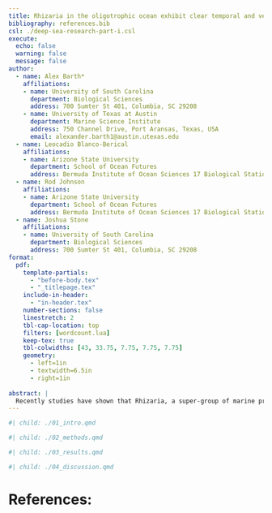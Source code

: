 ```yaml
---
title: Rhizaria in the oligotrophic ocean exhibit clear temporal and vertical variability.
bibliography: references.bib
csl: ./deep-sea-research-part-i.csl
execute:
  echo: false
  warning: false
  message: false
author:
  - name: Alex Barth*
    affiliations:
    - name: University of South Carolina
      department: Biological Sciences
      address: 700 Sumter St 401, Columbia, SC 29208
    - name: University of Texas at Austin
      department: Marine Science Institute
      address: 750 Channel Drive, Port Aransas, Texas, USA
      email: alexander.barth1@austin.utexas.edu
  - name: Leocadio Blanco-Berical
    affiliations:
    - name: Arizone State University
      department: School of Ocean Futures
      address: Bermuda Institute of Ocean Sciences 17 Biological Station, St Georges, GE 01
  - name: Rod Johnson
    affiliations: 
    - name: Arizone State University
      department: School of Ocean Futures
      address: Bermuda Institute of Ocean Sciences 17 Biological Station, St Georges, GE 01
  - name: Joshua Stone
    affiliations:
    - name: University of South Carolina
      department: Biological Sciences
      address: 700 Sumter St 401, Columbia, SC 29208
format:
  pdf:
    template-partials:
      - "before-body.tex"
      - "_titlepage.tex"
    include-in-header:
      - "in-header.tex"
    number-sections: false
    linestretch: 2
    tbl-cap-location: top
    filters: [wordcount.lua]
    keep-tex: true
    tbl-colwidths: [43, 33.75, 7.75, 7.75, 7.75]
    geometry:
      - left=1in
      - textwidth=6.5in
      - right=1in
      
abstract: |
  Recently studies have shown that Rhizaria, a super-group of marine protists, have a large role in pelagic ecosystems. They are unique in that they construct mineral tests out of silica, calcium carbonate, or strontium sulfate. As a consequence, Rhizaria can have large impacts on the ocean’s cycling of carbon and other elements. However, less is known about Rhizaria ecology or their role in the pelagic food-web. Some taxa, like certain Radiolarians, are mixotrophic, hosting algal symbionts. While other taxa are flux-feeders or even predatory carnivores. Some prior research has suggested that Rhizaria will partition vertically in the water column, likely due to different trophic strategies. However, very few studies have investigated their populations over extended periods of time. In this study, we present data investigating Rhizaria abundance and vertical distribution from over a year of monthly cruises in the Sargasso Sea. This study represents the first quantification of Rhizaria throughout the mesopelagic zone in an oligotrophic system for an extended period of time. We use this data to investigate the hypothesis that Rhizaria taxonomic groups will partition due to trophic mode. We also investigate how their abundance varies in accordance with environmental parameters. Rhizaria abundance was quantified using an Underwater Vision Profiler (UVP5), an in-situ imaging device. Ultimately, we show that different Rhizaria taxa will have unique vertical distribution patterns. Models relating their abundance to environmental parameters have mixed results, yet particle concentration is a common predictive variable, supporting the importance of heterotrophy amongst many taxa.
---
```


```r
#| child: ./01_intro.qmd
```

```r
#| child: ./02_methods.qmd
```

```r
#| child: ./03_results.qmd
```

```r
#| child: ./04_discussion.qmd
```

# References:

::: {#refs}
:::


